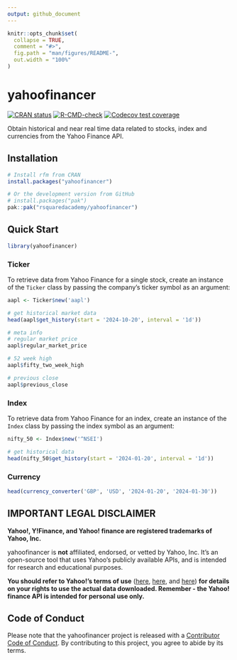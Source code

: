 ```yaml
---
output: github_document
---
```


<!-- README.md is generated from README.Rmd. Please edit that file -->

```r
knitr::opts_chunk$set(
  collapse = TRUE,
  comment = "#>",
  fig.path = "man/figures/README-",
  out.width = "100%"
)
```

# yahoofinancer

<!-- badges: start -->
[![CRAN status](https://www.r-pkg.org/badges/version/yahoofinancer)](https://CRAN.R-project.org/package=yahoofinancer)
[![R-CMD-check](https://github.com/rsquaredacademy/yahoofinancer/actions/workflows/R-CMD-check.yaml/badge.svg)](https://github.com/rsquaredacademy/yahoofinancer/actions/workflows/R-CMD-check.yaml)
[![Codecov test coverage](https://codecov.io/gh/rsquaredacademy/yahoofinancer/branch/master/graph/badge.svg)](https://app.codecov.io/gh/rsquaredacademy/yahoofinancer?branch=master)
<!-- badges: end -->

Obtain historical and near real time data related to stocks, index and currencies from the Yahoo Finance API.

## Installation

```r
# Install rfm from CRAN
install.packages("yahoofinancer")

# Or the development version from GitHub
# install.packages("pak")
pak::pak("rsquaredacademy/yahoofinancer")
```

## Quick Start

```r
library(yahoofinancer)
```


### Ticker

To retrieve data from Yahoo Finance for a single stock, create an instance of the `Ticker` class by passing the company's ticker symbol as an argument:

```r
aapl <- Ticker$new('aapl')

# get historical market data
head(aapl$get_history(start = '2024-10-20', interval = '1d'))

# meta info
# regular market price
aapl$regular_market_price

# 52 week high
aapl$fifty_two_week_high

# previous close
aapl$previous_close
```

### Index 

To retrieve data from Yahoo Finance for an index, create an instance of the `Index` class by passing the index symbol as an argument:

```r
nifty_50 <- Index$new('^NSEI')

# get historical data
head(nifty_50$get_history(start = '2024-01-20', interval = '1d'))
```

### Currency

```r
head(currency_converter('GBP', 'USD', '2024-01-20', '2024-01-30'))
```

## IMPORTANT LEGAL DISCLAIMER 

**Yahoo!, Y!Finance, and Yahoo! finance are registered trademarks of
Yahoo, Inc.**

yahoofinancer is **not** affiliated, endorsed, or vetted by Yahoo, Inc. It's
an open-source tool that uses Yahoo's publicly available APIs, and is
intended for research and educational purposes.

**You should refer to Yahoo!'s terms of use**
([here](https://policies.yahoo.com/us/en/yahoo/terms/product-atos/apiforydn/index.htm),
[here](https://legal.yahoo.com/us/en/yahoo/terms/otos/index.html), and
[here](https://policies.yahoo.com/us/en/yahoo/terms/index.htm)) **for
details on your rights to use the actual data downloaded. Remember - the
Yahoo! finance API is intended for personal use only.**

## Code of Conduct

Please note that the yahoofinancer project is released with a [Contributor Code of Conduct](https://yahoofinancer.rsquaredacademy.com/CODE_OF_CONDUCT.html). By contributing to this project, you agree to abide by its terms.

